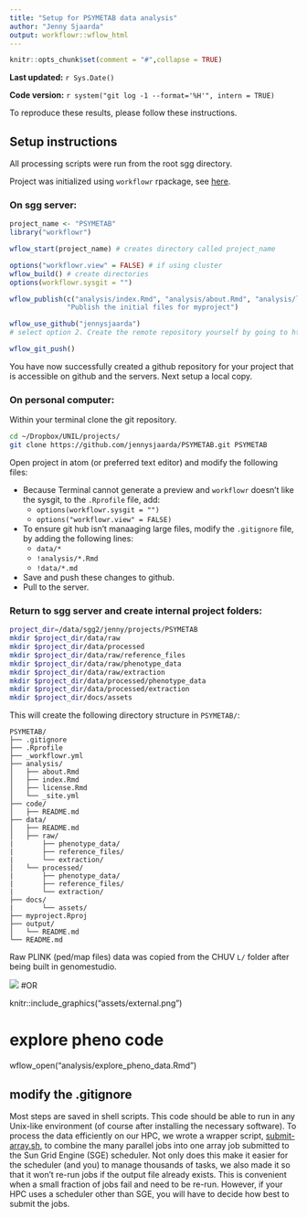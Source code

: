 ```yaml
---
title: "Setup for PSYMETAB data analysis"
author: "Jenny Sjaarda"
output: workflowr::wflow_html
---
```


```r
knitr::opts_chunk$set(comment = "#",collapse = TRUE)
```

**Last updated:** `r Sys.Date()`

**Code version:** `r system("git log -1 --format='%H'", intern = TRUE)`

To reproduce these results, please follow these instructions.

## Setup instructions

All processing scripts were run from the root sgg directory.

Project was initialized using `workflowr` rpackage, see [here](https://jdblischak.github.io/workflowr/articles/wflow-01-getting-started.html).

### On sgg server:

```r
project_name <- "PSYMETAB"
library("workflowr")

wflow_start(project_name) # creates directory called project_name

options("workflowr.view" = FALSE) # if using cluster
wflow_build() # create directories
options(workflowr.sysgit = "")

wflow_publish(c("analysis/index.Rmd", "analysis/about.Rmd", "analysis/license.Rmd"),
              "Publish the initial files for myproject")

wflow_use_github("jennysjaarda")
# select option 2. Create the remote repository yourself by going to https://github.com/new and entering the Repository name that matches the name of the directory of your workflowr project.

wflow_git_push()
```

You have now successfully created a github repository for your project that is accessible on github and the servers. Next setup a local copy.

### On personal computer:

Within your terminal clone the git repository.

 ```bash
cd ~/Dropbox/UNIL/projects/
git clone https://github.com/jennysjaarda/PSYMETAB.git PSYMETAB
 ```

Open project in atom (or preferred text editor) and modify the following files:

- Because Terminal cannot generate a preview and `workflowr` doesn't like the sysgit, to the `.Rprofile` file, add:
  - `options(workflowr.sysgit = "")`
  - `options("workflowr.view" = FALSE)`
- To ensure git hub isn't manaaging large files, modify the `.gitignore` file, by adding the following lines:
  - `data/*`
  - `!analysis/*.Rmd`
  - `!data/*.md`
- Save and push these changes to github.
- Pull to the server.

### Return to sgg server and create internal project folders:

```bash
project_dir=/data/sgg2/jenny/projects/PSYMETAB
mkdir $project_dir/data/raw
mkdir $project_dir/data/processed
mkdir $project_dir/data/raw/reference_files
mkdir $project_dir/data/raw/phenotype_data
mkdir $project_dir/data/raw/extraction
mkdir $project_dir/data/processed/phenotype_data
mkdir $project_dir/data/processed/extraction
mkdir $project_dir/docs/assets
```

This will create the following directory structure in `PSYMETAB/`:

```
PSYMETAB/
├── .gitignore
├── .Rprofile
├── _workflowr.yml
├── analysis/
│   ├── about.Rmd
│   ├── index.Rmd
│   ├── license.Rmd
│   └── _site.yml
├── code/
│   ├── README.md
├── data/
│   ├── README.md
│   ├── raw/
|       ├── phenotype_data/
|       ├── reference_files/
|       └── extraction/
│   └── processed/
|       ├── phenotype_data/
|       ├── reference_files/
|       └── extraction/
├── docs/
|       └── assets/
├── myproject.Rproj
├── output/
│   └── README.md
└── README.md
```

Raw PLINK (ped/map files) data was copied from the CHUV `L/` folder after being built in genomestudio.

![](assets/michigan_imputation_screenshot.PNG)
#OR

knitr::include_graphics("assets/external.png")

# explore pheno code
wflow_open("analysis/explore_pheno_data.Rmd")

## modify the .gitignore
Most steps are saved in shell scripts. This code should be able to run in any
Unix-like environment (of course after installing the necessary software). To
process the data efficiently on our HPC, we wrote a wrapper script,
[submit-array.sh][], to combine the many parallel jobs into one array job
submitted to the Sun Grid Engine (SGE) scheduler. Not only does this make it
easier for the scheduler (and you) to manage thousands of tasks, we also made it
so that it won't re-run jobs if the output file already exists. This is
convenient when a small fraction of jobs fail and need to be re-run. However, if
your HPC uses a scheduler other than SGE, you will have to decide how best to
submit the jobs.

[submit-array.sh]: https://github.com/jdblischak/singleCellSeq/blob/master/code/submit-array.sh
